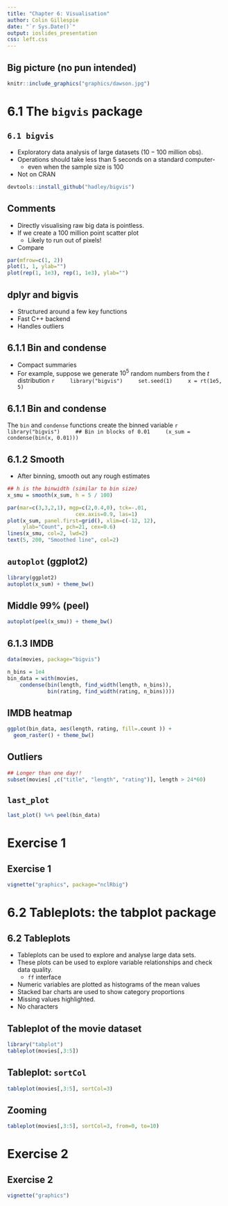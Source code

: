 ```yaml
---
title: "Chapter 6: Visualisation"
author: Colin Gillespie
date: "`r Sys.Date()`"
output: ioslides_presentation
css: left.css
---
```


<!--
%\VignetteEngine{knitr::rmarkdown}
%\VignetteIndexEntry{Chapter 6 Slides}
-->

## Big picture (no pun intended)

```r
knitr::include_graphics("graphics/dawson.jpg")
```

# 6.1 The `bigvis` package
## `6.1 bigvis`

  * Exploratory data analysis of large datasets ($10-100$ million obs). 
  * Operations should take less than $5$ seconds on a standard computer-
    - even when the sample size is $100$
  * Not on CRAN
  
```r
devtools::install_github("hadley/bigvis")
```

## Comments

  * Directly visualising raw big data is pointless. 
  * If we create a $100$ million point scatter plot
    - Likely to run out of pixels! 
  * Compare

```r
par(mfrow=c(1, 2))
plot(1, 1, ylab="")
plot(rep(1, 1e3), rep(1, 1e3), ylab="")
```

## dplyr and bigvis

  * Structured around a few key functions
  * Fast C++ backend
  * Handles outliers
  
## 6.1.1 Bin and condense

  * Compact summaries
  * For example, suppose we generate $10^5$ random numbers from the $t$
distribution
    ```r
    library("bigvis")
    set.seed(1)
    x = rt(1e5, 5)
    ```
    
## 6.1.1 Bin and condense 

The `bin` and `condense` functions create the binned variable
    ```r
    library("bigvis")
    ## Bin in blocks of 0.01
    (x_sum = condense(bin(x, 0.01)))
    ```

## 6.1.2 Smooth

  * After binning, smooth out any rough estimates 
```r
## h is the binwidth (similar to bin size)
x_smu = smooth(x_sum, h = 5 / 100)

par(mar=c(3,3,2,1), mgp=c(2,0.4,0), tck=-.01,
                      cex.axis=0.9, las=1)
plot(x_sum, panel.first=grid(), xlim=c(-12, 12), 
     ylab="Count", pch=21, cex=0.6)
lines(x_smu, col=2, lwd=2)
text(5, 200, "Smoothed line", col=2)
```

## `autoplot` (ggplot2)

```r
library(ggplot2)
autoplot(x_sum) + theme_bw()
```

## Middle 99\% (peel)

```r
autoplot(peel(x_smu)) + theme_bw()
```

## 6.1.3 IMDB

```r
data(movies, package="bigvis")
```

```r
n_bins = 1e4
bin_data = with(movies, 
    condense(bin(length, find_width(length, n_bins)),
             bin(rating, find_width(rating, n_bins))))
```

## IMDB heatmap

```r
ggplot(bin_data, aes(length, rating, fill=.count )) + 
  geom_raster() + theme_bw()
```


## Outliers
```r
## Longer than one day!!
subset(movies[ ,c("title", "length", "rating")], length > 24*60)
```


## `last_plot`

```r
last_plot() %+% peel(bin_data)
```


# Exercise 1 
## Exercise 1 
```r
vignette("graphics", package="nclRbig")
```

# 6.2 Tableplots: the tabplot package
## 6.2 Tableplots

  * Tableplots can be used to explore and analyse large data sets. 
  * These plots can be used to explore variable relationships and check data quality. 
    * `ff` interface
  * Numeric variables are plotted as histograms of the mean values
  * Stacked bar charts are used to show category proportions
  * Missing values highlighted.
  * No characters
  
## Tableplot of the movie dataset

```r
library("tabplot")
tableplot(movies[,3:5])
```
## Tableplot: `sortCol`

```r
tableplot(movies[,3:5], sortCol=3)
```

## Zooming

```r
tableplot(movies[,3:5], sortCol=3, from=0, to=10)
```


# Exercise 2
## Exercise 2
```r
vignette("graphics")
```
